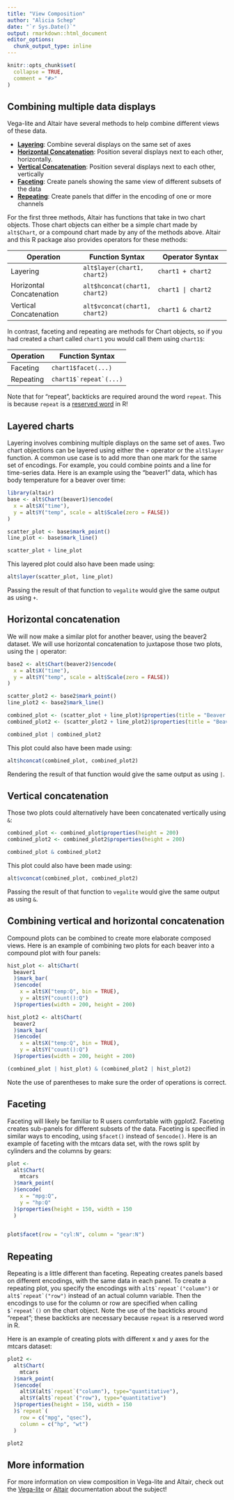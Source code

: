 ```yaml
---
title: "View Composition"
author: "Alicia Schep"
date: "`r Sys.Date()`"
output: rmarkdown::html_document
editor_options: 
  chunk_output_type: inline
---
```


```r
knitr::opts_chunk$set(
  collapse = TRUE,
  comment = "#>"
)
```

## Combining multiple data displays

Vega-lite and Altair have several methods to help combine different views of these data.  

* [**Layering**](#layer): Combine several displays on the same set of axes
* [**Horizontal Concatenation**](#hconcat): Position several displays next to each other, horizontally.
* [**Vertical Concatenation**](#vconcat): Position several displays next to each other, vertically
* [**Faceting**](#facet): Create panels showing the same view of different subsets of the data
* [**Repeating**](#repeat): Create panels that differ in the encoding of one or more channels

For the first three methods, Altair has functions that take in two chart objects. Those chart objects can either be a simple chart made by `alt$Chart`, or a compound chart made by any of the methods above.  Altair and this R package also provides operators for these methods:

| Operation  | Function Syntax | Operator Syntax |
| ------------- | ------------- | ------------- |
| Layering  | `alt$layer(chart1, chart2)`  | `chart1 + chart2`  |
| Horizontal Concatenation  | `alt$hconcat(chart1, chart2)`  | `chart1 | chart2`  |
| Vertical Concatenation  | `alt$vconcat(chart1, chart2)`  | `chart1 & chart2`  |

In contrast, faceting and repeating are methods for Chart objects, so if you had created a chart called `chart1` you would call them using `chart1$`:

| Operation  | Function Syntax |
| ------------- | ------------- |
| Faceting | `chart1$facet(...)`  |
| Repeating  | ``chart1$`repeat`(...)``  |

Note that for "repeat", backticks are required around the word `repeat`. This is because `repeat` is a [reserved word](http://stat.ethz.ch/R-manual/R-devel/library/base/html/Reserved.html) in R!

## Layered charts {#layer}

Layering involves combining multiple displays on the same set of axes. Two chart objections can be layered using either the `+` operator or the `alt$layer` function. A common use case is to add more than one mark for the same set of encodings.  For example, you could combine points and a line for time-series data. Here is an example using the "beaver1" data, which has body temperature for a beaver over time:

```r
library(altair)
base <- alt$Chart(beaver1)$encode(
  x = alt$X("time"),
  y = alt$Y("temp", scale = alt$Scale(zero = FALSE))
)

scatter_plot <- base$mark_point()
line_plot <- base$mark_line()

scatter_plot + line_plot
```

This layered plot could also have been made using:

```r
alt$layer(scatter_plot, line_plot)
```

Passing the result of that function to `vegalite` would give the same output as using `+`.

## Horizontal concatenation {#hconcat}

We will now make a similar plot for another beaver, using the beaver2 dataset. We will use horizontal concatenation to juxtapose those two plots, using the `|` operator:

```r
base2 <- alt$Chart(beaver2)$encode(
  x = alt$X("time"),
  y = alt$Y("temp", scale = alt$Scale(zero = FALSE))
)

scatter_plot2 <- base2$mark_point()
line_plot2 <- base2$mark_line()

combined_plot <- (scatter_plot + line_plot)$properties(title = "Beaver 1", width = 200)
combined_plot2 <- (scatter_plot2 + line_plot2)$properties(title = "Beaver 2", width = 200)

combined_plot | combined_plot2
```

This plot could also have been made using:

```r
alt$hconcat(combined_plot, combined_plot2)
```

Rendering the result of that function would give the same output as using `|`.

## Vertical concatenation {#vconcat}

Those two plots could alternatively have been concatenated vertically using `&`:

```r
combined_plot <- combined_plot$properties(height = 200)
combined_plot2 <- combined_plot2$properties(height = 200)

combined_plot & combined_plot2
```

This plot could also have been made using:

```r
alt$vconcat(combined_plot, combined_plot2)
```

Passing the result of that function to `vegalite` would give the same output as using `&`.

## Combining vertical and horizontal concatenation

Compound plots can be combined to create more elaborate composed views. Here is an example of combining two plots for each beaver into a compound plot with four panels:

```r
hist_plot <- alt$Chart(
  beaver1
  )$mark_bar(
  )$encode(
    x = alt$X("temp:Q", bin = TRUE),
    y = alt$Y("count():Q")
  )$properties(width = 200, height = 200)

hist_plot2 <- alt$Chart(
  beaver2
  )$mark_bar(
  )$encode(
    x = alt$X("temp:Q", bin = TRUE),
    y = alt$Y("count():Q")
  )$properties(width = 200, height = 200)

(combined_plot | hist_plot) & (combined_plot2 | hist_plot2)
```

Note the use of parentheses to make sure the order of operations is correct.  

## Faceting {#facet}

Faceting will likely be familiar to R users comfortable with ggplot2. Faceting creates sub-panels for different subsets of the data. Faceting is specified in similar ways to encoding, using `$facet()` instead of `$encode()`.  Here is an example of faceting with the mtcars data set, with the rows split by cylinders and the columns by gears:

```r
plot <- 
  alt$Chart(
    mtcars
  )$mark_point(
  )$encode(
    x = "mpg:Q",
    y = "hp:Q"
  )$properties(height = 150, width = 150
  )
  

plot$facet(row = "cyl:N", column = "gear:N")
```

## Repeating {#repeat}

Repeating is a little different than faceting. Repeating creates panels based on different encodings, with the same data in each panel. To create a repeating plot, you specify the encodings with ``alt$`repeat`("column")`` or  ``alt$`repeat`("row")`` instead of an actual column variable. Then the encodings to use for the column or row are specified when calling ``$`repeat`()`` on the chart object. Note the use of the backticks around "repeat"; these backticks are necessary because `repeat` is a reserved word in R. 

Here is an example of creating plots with different x and y axes for the mtcars dataset:

```r
plot2 <- 
  alt$Chart(
    mtcars
  )$mark_point(
  )$encode(
    alt$X(alt$`repeat`("column"), type="quantitative"),
    alt$Y(alt$`repeat`("row"), type="quantitative")
  )$properties(height = 150, width = 150
  )$`repeat`(
    row = c("mpg", "qsec"),
    column = c("hp", "wt")
  )

plot2
```

## More information

For more information on view composition in Vega-lite and Altair, check out the [Vega-lite](https://vega.github.io/vega-lite/docs/composition.html) or [Altair](https://altair-viz.github.io/user_guide/compound_charts.html#) documentation about the subject!

